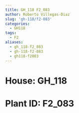 ```yaml
---
title: GH_118 F2_083
author: Roberto Villegas-Diaz
slug: 'gh-118/f2-083'
categories:
  - GH118
tags:
  - F2
aliases:
  - gh_118-f2_083
  - gh-118-f2-083
  - gh118-f2083
---
```


# **House**: GH_118
# **Plant ID**: F2_083
